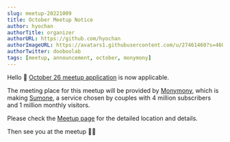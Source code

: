 ```yaml
---
slug: meetup-20221009
title: October Meetup Notice
author: hyochan
authorTitle: organizer
authorURL: https://github.com/hyochan
authorImageURL: https://avatars1.githubusercontent.com/u/27461460?s=460&u=b5860875e26d33fd70fd210f4ea74f81cdf9d99b&v=4
authorTwitter: dooboolab
tags: [meetup, announcement, october, monymony]
---
```



Hello 👋
[October 26 meetup application](https://www.meetup.com/en-KR/crossplatformkorea/events/289001565) is now applicable.

The meeting place for this meetup will be provided by [Monymony](https://www.monymony.co), which is making [Sumone](http://sumone.co), a service chosen by couples with 4 million subscribers and 1 million monthly visitors.

Please check the [Meetup page](https://www.meetup.com/en-KR/crossplatformkorea/events/289001565) for the detailed location and details.

Then see you at the meetup 🙇🏻

<AdFitMobileBanner
  unit="DAN-h9aPNdWQH8MvhaeY"
  className="adfit-middle-mobile-2022-10-09"
/>
